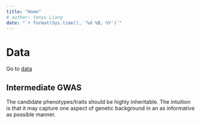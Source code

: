 ```yaml
---
title: "Home"
# author: Yanyu Liang
date: "`r format(Sys.time(), '%d %B, %Y')`"
---
```


# Data

Go to [data](data.html)

## Intermediate GWAS

The candidate phenotypes/traits should be highly inheritable. The intuition is that it may capture one aspect of genetic background in an as informative as possible manner.

